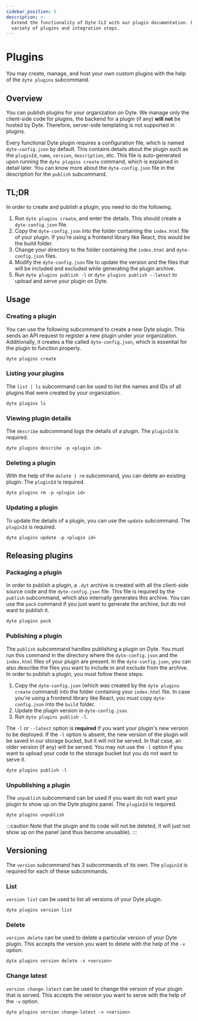 ```yaml
---
sidebar_position: 5
description: >-
  Extend the functionality of Dyte CLI with our plugin documentation. Discover a
  variety of plugins and integration steps.
---
```


# Plugins

You may create, manage, and host your own custom plugins with the help of the
`dyte plugins` subcommand.

## Overview

You can publish plugins for your organization on Dyte. We manage only the
client-side code for plugins, the backend for a plugin (if any) **will not** be
hosted by Dyte. Therefore, server-side templating is not supported in plugins.

Every functional Dyte plugin requires a configuration file, which is named
`dyte-config.json` by default. This contains details about the plugin such as
the `pluginId`, `name`, `version`, `description`, etc. This file is
auto-generated upon running the `dyte plugins create` command, which is
explained in detail later. You can know more about the `dyte-config.json` file
in the description for the `publish` subcommand.

## TL;DR

In order to create and publish a plugin, you need to do the following.

1. Run `dyte plugins create`, and enter the details. This should create a
   `dyte-config.json` file.
2. Copy the `dyte-config.json` into the folder containing the `index.html` file
   of your plugin. If you're using a frontend library like React, this would be
   the build folder.
3. Change your directory to the folder containing the `index.html` and
   `dyte-config.json` files.
4. Modify the `dyte-config.json` file to update the version and the files that
   will be included and excluded while generating the plugin archive.
5. Run `dyte plugins publish -l` or `dyte plugins publish --latest` to upload
   and serve your plugin on Dyte.

## Usage

### Creating a plugin

You can use the following subcommand to create a new Dyte plugin. This sends an
API request to register a new plugin under your organization. Additionally, it
creates a file called `dyte-config.json`, which is essential for the plugin to
function properly.

```shell
dyte plugins create
```

### Listing your plugins

The `list | ls` subcommand can be used to list the names and IDs of all plugins
that were created by your organization.

```shell
dyte plugins ls
```

### Viewing plugin details

The `describe` subcommand logs the details of a plugin. The `pluginId` is
required.

```shell
dyte plugins describe -p <plugin id>
```

### Deleting a plugin

With the help of the `delete | rm` subcommand, you can delete an existing
plugin. The `pluginId` is required.

```shell
dyte plugins rm -p <plugin id>
```

### Updating a plugin

To update the details of a plugin, you can use the `update` subcommand. The
`pluginId` is required.

```shell
dyte plugins update -p <plugin id>
```

## Releasing plugins

### Packaging a plugin

In order to publish a plugin, a `.dyt` archive is created with all the
client-side source code and the `dyte-config.json` file. This file is required
by the `publish` subcommand, which also internally generates this archive. You
can use the `pack` command if you just want to generate the archive, but do not
want to publish it.

```shell
dyte plugins pack
```

### Publishing a plugin

The `publish` subcommand handles publishing a plugin on Dyte. You must run this
command in the directory where the `dyte-config.json` and the `index.html` files
of your plugin are present. In the `dyte-config.json`, you can also describe the
files you want to include in and exclude from the archive. In order to publish a
plugin, you must follow these steps:

1. Copy the `dyte-config.json` (which was created by the `dyte plugins create`
   command) into the folder containing your `index.html` file. In case you're
   using a frontend library like React, you must copy `dyte-config.json` into
   the `build` folder.
2. Update the plugin version in `dyte-config.json`.
3. Run `dyte plugins publish -l`.

The `-l` or `--latest` option is **required** if you want your plugin's new
version to be deployed. If the `-l` option is absent, the new version of the
plugin will be saved in our storage bucket, but it will not be served. In that
case, an older version (if any) will be served. You may not use the `-l` option
if you want to upload your code to the storage bucket but you do not want to
serve it.

```shell
dyte plugins publish -l
```

### Unpublishing a plugin

The `unpublish` subcommand can be used if you want do not want your plugin to
show up on the Dyte plugins panel. The `pluginId` is required.

```shell
dyte plugins unpublish
```

:::caution Note that the plugin and its code will not be deleted, it will just
not show up on the panel (and thus become unusable). :::

## Versioning

The `version` subcommand has 3 subcommands of its own. The `pluginId` is
required for each of these subcommands.

### List

`version list` can be used to list all versions of your Dyte plugin.

```shell
dyte plugins version list
```

### Delete

`version delete` can be used to delete a particular version of your Dyte plugin.
This accepts the version you want to delete with the help of the `-v` option.

```shell
dyte plugins version delete -v <version>
```

### Change latest

`version change-latest` can be used to change the version of your plugin that is
served. This accepts the version you want to serve with the help of the `-v`
option.

```shell
dyte plugins version change-latest -v <version>
```

<head>
  <title>CLI Plugins</title>
  <meta
    name="description"
    content="Extend the functionality of Dyte CLI with our plugin documentation. Discover a variety of plugins and integration steps."
  />
</head>
